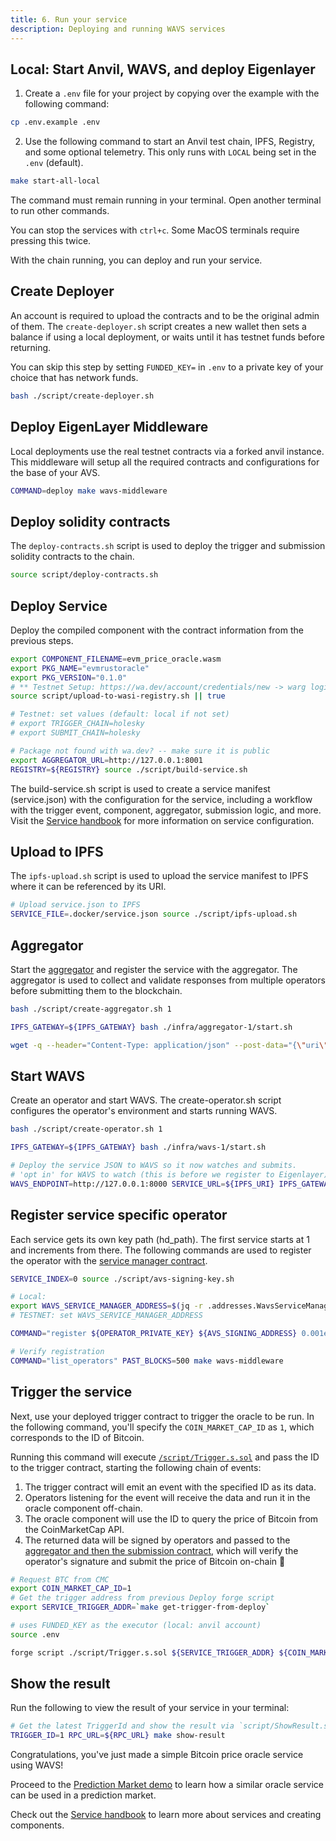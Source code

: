 ```yaml
---
title: 6. Run your service
description: Deploying and running WAVS services
---
```

<!--docsignore
docsignore-->

## Local: Start Anvil, WAVS, and deploy Eigenlayer

1. Create a `.env` file for your project by copying over the example with the following command:

```bash
cp .env.example .env
```

2. Use the following command to start an Anvil test chain, IPFS, Registry, and some optional telemetry. This only runs with `LOCAL` being set in the `.env` (default).

```bash docci-background docci-delay-after=5
make start-all-local
```

<Callout title="Keep WAVS running" type="info">

The command must remain running in your terminal. Open another terminal to run other commands.

You can stop the services with `ctrl+c`. Some MacOS terminals require pressing this twice.

</Callout>


With the chain running, you can deploy and run your service.

## Create Deployer

An account is required to upload the contracts and to be the original admin of them. The `create-deployer.sh` script creates a new wallet then sets a balance if using a local deployment, or waits until it has testnet funds before returning.

You can skip this step by setting `FUNDED_KEY=` in `.env` to a private key of your choice that has network funds.

```bash docci-delay-after=2
bash ./script/create-deployer.sh
```

## Deploy EigenLayer Middleware

Local deployments use the real testnet contracts via a forked anvil instance. This middleware will setup all the required contracts and configurations for the base of your AVS.

```bash docci-delay-after=2
COMMAND=deploy make wavs-middleware
```

## Deploy solidity contracts

The `deploy-contracts.sh` script is used to deploy the trigger and submission solidity contracts to the chain.

```bash docci-delay-per-cmd=2
source script/deploy-contracts.sh
```

## Deploy Service

Deploy the compiled component with the contract information from the previous steps.

```bash docci-delay-per-cmd=3
export COMPONENT_FILENAME=evm_price_oracle.wasm
export PKG_NAME="evmrustoracle"
export PKG_VERSION="0.1.0"
# ** Testnet Setup: https://wa.dev/account/credentials/new -> warg login
source script/upload-to-wasi-registry.sh || true

# Testnet: set values (default: local if not set)
# export TRIGGER_CHAIN=holesky
# export SUBMIT_CHAIN=holesky

# Package not found with wa.dev? -- make sure it is public
export AGGREGATOR_URL=http://127.0.0.1:8001
REGISTRY=${REGISTRY} source ./script/build-service.sh
```

The build-service.sh script is used to create a service manifest (service.json) with the configuration for the service, including a workflow with the trigger event, component, aggregator, submission logic, and more. Visit the [Service handbook](../handbook/service) for more information on service configuration.

## Upload to IPFS

The `ipfs-upload.sh` script is used to upload the service manifest to IPFS where it can be referenced by its URI.

```bash docci-delay-per-cmd=2
# Upload service.json to IPFS
SERVICE_FILE=.docker/service.json source ./script/ipfs-upload.sh
```

## Aggregator

Start the [aggregator](../handbook/submission#aggregator) and register the service with the aggregator. The aggregator is used to collect and validate responses from multiple operators before submitting them to the blockchain.

```bash docci-delay-per-cmd=2
bash ./script/create-aggregator.sh 1

IPFS_GATEWAY=${IPFS_GATEWAY} bash ./infra/aggregator-1/start.sh

wget -q --header="Content-Type: application/json" --post-data="{\"uri\": \"${IPFS_URI}\"}" ${AGGREGATOR_URL}/register-service -O -
```

## Start WAVS

Create an operator and start WAVS. The create-operator.sh script configures the operator's environment and starts running WAVS.

```bash
bash ./script/create-operator.sh 1

IPFS_GATEWAY=${IPFS_GATEWAY} bash ./infra/wavs-1/start.sh

# Deploy the service JSON to WAVS so it now watches and submits.
# 'opt in' for WAVS to watch (this is before we register to Eigenlayer)
WAVS_ENDPOINT=http://127.0.0.1:8000 SERVICE_URL=${IPFS_URI} IPFS_GATEWAY=${IPFS_GATEWAY} make deploy-service
```

## Register service specific operator

Each service gets its own key path (hd_path). The first service starts at 1 and increments from there. The following commands are used to register the operator with the [service manager contract](../handbook/service#service-manager).

```bash
SERVICE_INDEX=0 source ./script/avs-signing-key.sh

# Local:
export WAVS_SERVICE_MANAGER_ADDRESS=$(jq -r .addresses.WavsServiceManager ./.nodes/avs_deploy.json)
# TESTNET: set WAVS_SERVICE_MANAGER_ADDRESS

COMMAND="register ${OPERATOR_PRIVATE_KEY} ${AVS_SIGNING_ADDRESS} 0.001ether" make wavs-middleware

# Verify registration
COMMAND="list_operators" PAST_BLOCKS=500 make wavs-middleware
```

## Trigger the service

Next, use your deployed trigger contract to trigger the oracle to be run. In the following command, you'll specify the `COIN_MARKET_CAP_ID` as `1`, which corresponds to the ID of Bitcoin.

Running this command will execute [`/script/Trigger.s.sol`](https://github.com/Lay3rLabs/wavs-foundry-template/tree/main/script/Trigger.s.sol) and pass the ID to the trigger contract, starting the following chain of events:

1. The trigger contract will emit an event with the specified ID as its data.
2. Operators listening for the event will receive the data and run it in the oracle component off-chain.
3. The oracle component will use the ID to query the price of Bitcoin from the CoinMarketCap API.
4. The returned data will be signed by operators and passed to the [aggregator and then the submission contract](../handbook/submission), which will verify the operator's signature and submit the price of Bitcoin on-chain 🎉


```bash docci-delay-per-cmd=2
# Request BTC from CMC
export COIN_MARKET_CAP_ID=1
# Get the trigger address from previous Deploy forge script
export SERVICE_TRIGGER_ADDR=`make get-trigger-from-deploy`

# uses FUNDED_KEY as the executor (local: anvil account)
source .env

forge script ./script/Trigger.s.sol ${SERVICE_TRIGGER_ADDR} ${COIN_MARKET_CAP_ID} --sig 'run(string,string)' --rpc-url ${RPC_URL} --broadcast
```

## Show the result

Run the following to view the result of your service in your terminal:

```bash docci-delay-per-cmd=2 docci-output-contains="BTC"
# Get the latest TriggerId and show the result via `script/ShowResult.s.sol`
TRIGGER_ID=1 RPC_URL=${RPC_URL} make show-result
```

Congratulations, you've just made a simple Bitcoin price oracle service using WAVS!

Proceed to the [Prediction Market demo](./7-prediction) to learn how a similar oracle service can be used in a prediction market.

Check out the [Service handbook](../handbook/overview) to learn more about services and creating components.
